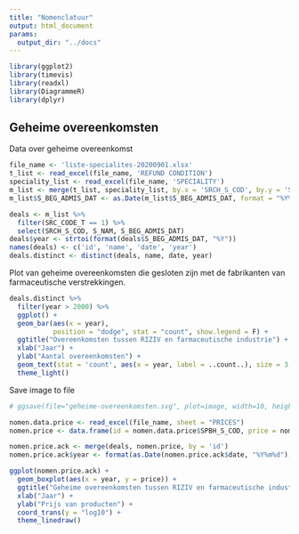 ```yaml
---
title: "Nomenclatuur"
output: html_document
params:
  output_dir: "../docs"
---
```


```r
library(ggplot2)
library(timevis)
library(readxl)
library(DiagrammeR)
library(dplyr)
```

## Geheime overeenkomsten

Data over geheime overeenkomst

```r
file_name <- 'liste-specialites-20200901.xlsx'
t_list <- read_excel(file_name, 'REFUND CONDITION')
speciality_list <- read_excel(file_name, 'SPECIALITY')
m_list <- merge(t_list, speciality_list, by.x = 'SRCH_S_COD', by.y = 'S_COD')
m_list$S_BEG_ADMIS_DAT <- as.Date(m_list$S_BEG_ADMIS_DAT, format = "%Y%m%d")

deals <- m_list %>%
  filter(SRC_CODE_T == 1) %>%
  select(SRCH_S_COD, S_NAM, S_BEG_ADMIS_DAT)
deals$year <- strtoi(format(deals$S_BEG_ADMIS_DAT, "%Y"))
names(deals) <- c('id', 'name', 'date', 'year')
deals.distinct <- distinct(deals, name, date, year)
```

Plot van geheime overeenkomsten die gesloten zijn met de fabrikanten van farmaceutische verstrekkingen.
```r
deals.distinct %>%
  filter(year > 2000) %>%
  ggplot() +
  geom_bar(aes(x = year),
           position = "dodge", stat = "count", show.legend = F) +
  ggtitle("Overeenkomsten tussen RIZIV en farmaceutische industrie") +
  xlab("Jaar") +
  ylab("Aantal overeenkomsten") +
  geom_text(stat = 'count', aes(x = year, label = ..count..), size = 3, position = position_stack(vjust = 0.5)) +
  theme_light()
```

Save image to file
```r
# ggsave(file="geheime-overeenkomsten.svg", plot=image, width=10, height=8)
```

```r
nomen.data.price <- read_excel(file_name, sheet = "PRICES")
nomen.price <- data.frame(id = nomen.data.price$SPBH_S_COD, price = nomen.data.price$SPB_PUBLIC)

nomen.price.ack <- merge(deals, nomen.price, by = 'id')
nomen.price.ack$year <- format(as.Date(nomen.price.ack$date, "%Y%m%d"), "%Y")
```

```r
ggplot(nomen.price.ack) +
  geom_boxplot(aes(x = year, y = price)) +
  ggtitle("Geheime overeenkomsten tussen RIZIV en farmaceutische industrie") +
  xlab("Jaar") +
  ylab("Prijs van producten") +
  coord_trans(y = "log10") +
  theme_linedraw()
```
